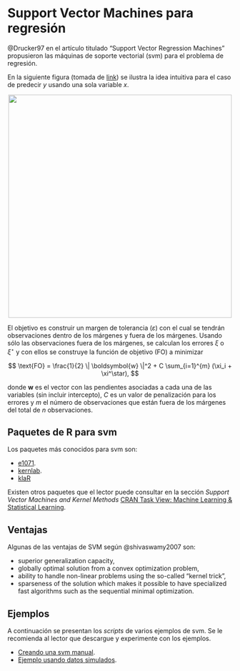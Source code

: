 # Support Vector Machines para regresión {#svm-reg}
@Drucker97 en el artículo titulado "Support Vector Regression Machines" propusieron las máquinas de soporte vectorial (svm) para el problema de regresión.

En la siguiente figura (tomada de [link](https://www.saedsayad.com/support_vector_machine_reg.htm)) se ilustra la idea intuitiva para el caso de predecir $y$ usando una sola variable $x$.

<p align="center">
  <img src="images/svm_reg.png" width="500">
</p>

El objetivo es construir un margen de tolerancia ($\varepsilon$) con el cual se tendrán observaciones dentro de los márgenes y fuera de los márgenes. Usando sólo las observaciones fuera de los márgenes, se calculan los errores $\xi$ o $\xi^\star$ y con ellos se construye la función de objetivo (FO) a minimizar

$$
\text{FO} = \frac{1}{2} \| \boldsymbol{w} \|^2 + C \sum_{i=1}^{m} (\xi_i + \xi^\star),
$$

donde $\boldsymbol{w}$ es el vector con las pendientes asociadas a cada una de las variables (sin incluir intercepto), $C$ es un valor de penalización para los errores y $m$ el número de observaciones que están fuera de los márgenes del total de $n$ observaciones.

## Paquetes de R para svm {-}
Los paquetes más conocidos para svm son:

- [e1071](https://cran.r-project.org/web/packages/e1071/index.html).
- [kernlab](https://cran.r-project.org/web/packages/kernlab/index.html).
- [klaR](https://cran.r-project.org/web/packages/klaR/index.html)

Existen otros paquetes que el lector puede consultar en la sección *Support Vector Machines and Kernel Methods* [CRAN Task View: Machine Learning & Statistical Learning](https://cran.r-project.org/web/views/MachineLearning.html).

## Ventajas {-}

Algunas de las ventajas de SVM según @shivaswamy2007 son:

- superior generalization capacity, 
- globally optimal solution from a convex optimization problem, 
- ability to handle non-linear problems using the so-called “kernel trick”, 
- sparseness of the solution which makes it possible to have specialized fast algorithms such as the sequential minimal optimization.



## Ejemplos {-}
A continuación se presentan los _scripts_ de varios ejemplos de svm. Se le recomienda al lector que descargue y experimente con los ejemplos.

- [Creando una svm manual](https://github.com/fhernanb/modelos-predictivos/blob/master/svm/svm%20manual%20para%20regresion.R).
- [Ejemplo usando datos simulados](https://github.com/fhernanb/modelos-predictivos/blob/master/svm/Ejemplo%2001%20regresion%20con%20e1071.R).

